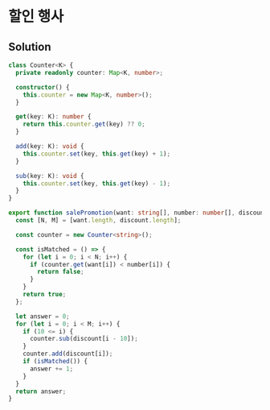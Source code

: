 # 할인 행사

## Solution

```typescript filename="solution.ts" copy
class Counter<K> {
  private readonly counter: Map<K, number>;

  constructor() {
    this.counter = new Map<K, number>();
  }

  get(key: K): number {
    return this.counter.get(key) ?? 0;
  }

  add(key: K): void {
    this.counter.set(key, this.get(key) + 1);
  }

  sub(key: K): void {
    this.counter.set(key, this.get(key) - 1);
  }
}

export function salePromotion(want: string[], number: number[], discount: string[]) {
  const [N, M] = [want.length, discount.length];

  const counter = new Counter<string>();

  const isMatched = () => {
    for (let i = 0; i < N; i++) {
      if (counter.get(want[i]) < number[i]) {
        return false;
      }
    }
    return true;
  };

  let answer = 0;
  for (let i = 0; i < M; i++) {
    if (10 <= i) {
      counter.sub(discount[i - 10]);
    }
    counter.add(discount[i]);
    if (isMatched()) {
      answer += 1;
    }
  }
  return answer;
}
```
